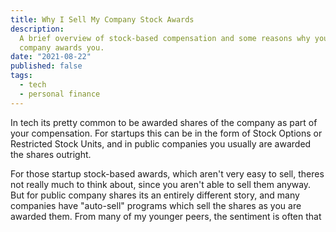 ```yaml
---
title: Why I Sell My Company Stock Awards
description:
  A brief overview of stock-based compensation and some reasons why you should or shouldn't sell the shares that your
  company awards you.
date: "2021-08-22"
published: false
tags:
  - tech
  - personal finance
---
```


In tech its pretty common to be awarded shares of the company as part of your compensation. For startups this can be in
the form of Stock Options or Restricted Stock Units, and in public companies you usually are awarded the shares
outright.

For those startup stock-based awards, which aren't very easy to sell, theres not really much to think about, since you
aren't able to sell them anyway. But for public company shares its an entirely different story, and many companies have
"auto-sell" programs which sell the shares as you are awarded them. From many of my younger peers, the sentiment is
often that
